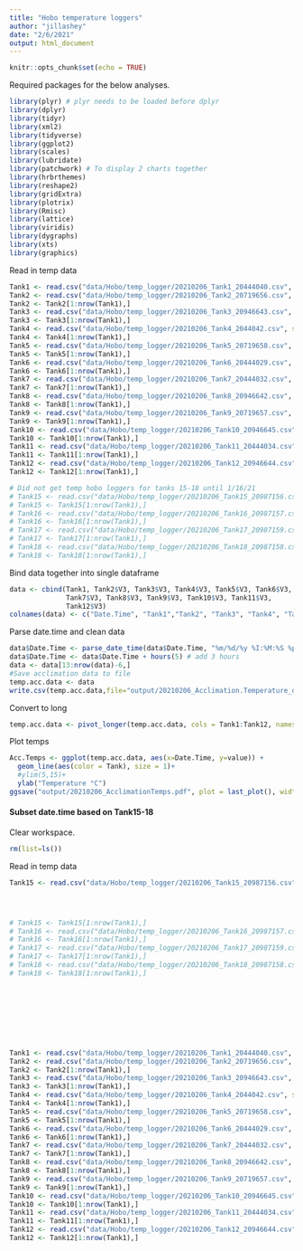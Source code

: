 ```yaml
---
title: "Hobo temperature loggers"
author: "jillashey"
date: "2/6/2021"
output: html_document
---
```


```r
knitr::opts_chunk$set(echo = TRUE)
```

Required packages for the below analyses.
```r
library(plyr) # plyr needs to be loaded before dplyr
library(dplyr)
library(tidyr)
library(xml2)
library(tidyverse)
library(ggplot2)
library(scales)
library(lubridate)
library(patchwork) # To display 2 charts together
library(hrbrthemes)
library(reshape2)
library(gridExtra)
library(plotrix)
library(Rmisc)
library(lattice)
library(viridis)
library(dygraphs)
library(xts)
library(graphics)
```

Read in temp data 
```r
Tank1 <- read.csv("data/Hobo/temp_logger/20210206_Tank1_20444040.csv", sep=",", skip=c(2), header=FALSE, na.strings = "NA")[ ,2:3]
Tank2 <- read.csv("data/Hobo/temp_logger/20210206_Tank2_20719656.csv", sep=",", skip=c(2), header=FALSE, na.strings = "NA")[ ,2:3]
Tank2 <- Tank2[1:nrow(Tank1),]
Tank3 <- read.csv("data/Hobo/temp_logger/20210206_Tank3_20946643.csv", sep=",", skip=c(2), header=FALSE, na.strings = "NA")[ ,2:3]
Tank3 <- Tank3[1:nrow(Tank1),]
Tank4 <- read.csv("data/Hobo/temp_logger/20210206_Tank4_2044042.csv", sep=",", skip=c(2), header=FALSE, na.strings = "NA")[ ,2:3]
Tank4 <- Tank4[1:nrow(Tank1),]
Tank5 <- read.csv("data/Hobo/temp_logger/20210206_Tank5_20719658.csv", sep=",", skip=c(2), header=FALSE, na.strings = "NA")[ ,2:3]
Tank5 <- Tank5[1:nrow(Tank1),]
Tank6 <- read.csv("data/Hobo/temp_logger/20210206_Tank6_20444029.csv", sep=",", skip=c(2), header=FALSE, na.strings = "NA")[ ,2:3]
Tank6 <- Tank6[1:nrow(Tank1),]
Tank7 <- read.csv("data/Hobo/temp_logger/20210206_Tank7_20444032.csv", sep=",", skip=c(2), header=FALSE, na.strings = "NA")[ ,2:3]
Tank7 <- Tank7[1:nrow(Tank1),]
Tank8 <- read.csv("data/Hobo/temp_logger/20210206_Tank8_20946642.csv", sep=",", skip=c(2), header=FALSE, na.strings = "NA")[ ,2:3]
Tank8 <- Tank8[1:nrow(Tank1),]
Tank9 <- read.csv("data/Hobo/temp_logger/20210206_Tank9_20719657.csv", sep=",", skip=c(2), header=FALSE, na.strings = "NA")[ ,2:3]
Tank9 <- Tank9[1:nrow(Tank1),]
Tank10 <- read.csv("data/Hobo/temp_logger/20210206_Tank10_20946645.csv", sep=",", skip=c(2), header=FALSE, na.strings = "NA")[ ,2:3]
Tank10 <- Tank10[1:nrow(Tank1),]
Tank11 <- read.csv("data/Hobo/temp_logger/20210206_Tank11_20444034.csv", sep=",", skip=c(2), header=FALSE, na.strings = "NA")[ ,2:3]
Tank11 <- Tank11[1:nrow(Tank1),]
Tank12 <- read.csv("data/Hobo/temp_logger/20210206_Tank12_20946644.csv", sep=",", skip=c(2), header=FALSE, na.strings = "NA")[ ,2:3]
Tank12 <- Tank12[1:nrow(Tank1),]

# Did not get temp hobo loggers for tanks 15-18 until 1/16/21
# Tank15 <- read.csv("data/Hobo/temp_logger/20210206_Tank15_20987156.csv", sep=",", skip=c(3), header=FALSE, na.strings = "NA")[ ,2:3]
# Tank15 <- Tank15[1:nrow(Tank1),]
# Tank16 <- read.csv("data/Hobo/temp_logger/20210206_Tank16_20987157.csv", sep=",", skip=c(3), header=FALSE, na.strings = "NA")[ ,2:3]
# Tank16 <- Tank16[1:nrow(Tank1),]
# Tank17 <- read.csv("data/Hobo/temp_logger/20210206_Tank17_20987159.csv", sep=",", skip=c(3), header=FALSE, na.strings = "NA")[ ,2:3]
# Tank17 <- Tank17[1:nrow(Tank1),]
# Tank18 <- read.csv("data/Hobo/temp_logger/20210206_Tank18_20987158.csv", sep=",", skip=c(3), header=FALSE, na.strings = "NA")[ ,2:3]
# Tank18 <- Tank18[1:nrow(Tank1),]
```

Bind data together into single dataframe 
```r
data <- cbind(Tank1, Tank2$V3, Tank3$V3, Tank4$V3, Tank5$V3, Tank6$V3,
              Tank7$V3, Tank8$V3, Tank9$V3, Tank10$V3, Tank11$V3,
              Tank12$V3)
colnames(data) <- c("Date.Time", "Tank1","Tank2", "Tank3", "Tank4", "Tank5", "Tank6", "Tank7","Tank8", "Tank9", "Tank10", "Tank11", "Tank12")
```

Parse date.time and clean data 
```r
data$Date.Time <- parse_date_time(data$Date.Time, "%m/%d/%y %I:%M:%S %p", tz = "EST")
data$Date.Time <- data$Date.Time + hours(5) # add 3 hours
data <- data[13:nrow(data)-6,]
#Save acclimation data to file
temp.acc.data <- data
write.csv(temp.acc.data,file="output/20210206_Acclimation.Temperature_data.csv")
```

Convert to long 
```r
temp.acc.data <- pivot_longer(temp.acc.data, cols = Tank1:Tank12, names_to="Tank" )
```

Plot temps
```r
Acc.Temps <- ggplot(temp.acc.data, aes(x=Date.Time, y=value)) +
  geom_line(aes(color = Tank), size = 1)+
  #ylim(5,15)+
  ylab("Temperature °C")
ggsave("output/20210206_AcclimationTemps.pdf", plot = last_plot(), width = 8, height = 4)
```
















#### Subset date.time based on Tank15-18

Clear workspace. 
```r
rm(list=ls()) 
```

Read in temp data 
```r
Tank15 <- read.csv("data/Hobo/temp_logger/20210206_Tank15_20987156.csv", sep=",", skip=c(3), header=FALSE, na.strings = "NA")[ ,2:3]




# Tank15 <- Tank15[1:nrow(Tank1),]
# Tank16 <- read.csv("data/Hobo/temp_logger/20210206_Tank16_20987157.csv", sep=",", skip=c(3), header=FALSE, na.strings = "NA")[ ,2:3]
# Tank16 <- Tank16[1:nrow(Tank1),]
# Tank17 <- read.csv("data/Hobo/temp_logger/20210206_Tank17_20987159.csv", sep=",", skip=c(3), header=FALSE, na.strings = "NA")[ ,2:3]
# Tank17 <- Tank17[1:nrow(Tank1),]
# Tank18 <- read.csv("data/Hobo/temp_logger/20210206_Tank18_20987158.csv", sep=",", skip=c(3), header=FALSE, na.strings = "NA")[ ,2:3]
# Tank18 <- Tank18[1:nrow(Tank1),]









Tank1 <- read.csv("data/Hobo/temp_logger/20210206_Tank1_20444040.csv", sep=",", skip=c(2), header=FALSE, na.strings = "NA")[ ,2:3]
Tank2 <- read.csv("data/Hobo/temp_logger/20210206_Tank2_20719656.csv", sep=",", skip=c(2), header=FALSE, na.strings = "NA")[ ,2:3]
Tank2 <- Tank2[1:nrow(Tank1),]
Tank3 <- read.csv("data/Hobo/temp_logger/20210206_Tank3_20946643.csv", sep=",", skip=c(2), header=FALSE, na.strings = "NA")[ ,2:3]
Tank3 <- Tank3[1:nrow(Tank1),]
Tank4 <- read.csv("data/Hobo/temp_logger/20210206_Tank4_2044042.csv", sep=",", skip=c(2), header=FALSE, na.strings = "NA")[ ,2:3]
Tank4 <- Tank4[1:nrow(Tank1),]
Tank5 <- read.csv("data/Hobo/temp_logger/20210206_Tank5_20719658.csv", sep=",", skip=c(2), header=FALSE, na.strings = "NA")[ ,2:3]
Tank5 <- Tank5[1:nrow(Tank1),]
Tank6 <- read.csv("data/Hobo/temp_logger/20210206_Tank6_20444029.csv", sep=",", skip=c(2), header=FALSE, na.strings = "NA")[ ,2:3]
Tank6 <- Tank6[1:nrow(Tank1),]
Tank7 <- read.csv("data/Hobo/temp_logger/20210206_Tank7_20444032.csv", sep=",", skip=c(2), header=FALSE, na.strings = "NA")[ ,2:3]
Tank7 <- Tank7[1:nrow(Tank1),]
Tank8 <- read.csv("data/Hobo/temp_logger/20210206_Tank8_20946642.csv", sep=",", skip=c(2), header=FALSE, na.strings = "NA")[ ,2:3]
Tank8 <- Tank8[1:nrow(Tank1),]
Tank9 <- read.csv("data/Hobo/temp_logger/20210206_Tank9_20719657.csv", sep=",", skip=c(2), header=FALSE, na.strings = "NA")[ ,2:3]
Tank9 <- Tank9[1:nrow(Tank1),]
Tank10 <- read.csv("data/Hobo/temp_logger/20210206_Tank10_20946645.csv", sep=",", skip=c(2), header=FALSE, na.strings = "NA")[ ,2:3]
Tank10 <- Tank10[1:nrow(Tank1),]
Tank11 <- read.csv("data/Hobo/temp_logger/20210206_Tank11_20444034.csv", sep=",", skip=c(2), header=FALSE, na.strings = "NA")[ ,2:3]
Tank11 <- Tank11[1:nrow(Tank1),]
Tank12 <- read.csv("data/Hobo/temp_logger/20210206_Tank12_20946644.csv", sep=",", skip=c(2), header=FALSE, na.strings = "NA")[ ,2:3]
Tank12 <- Tank12[1:nrow(Tank1),]
```





